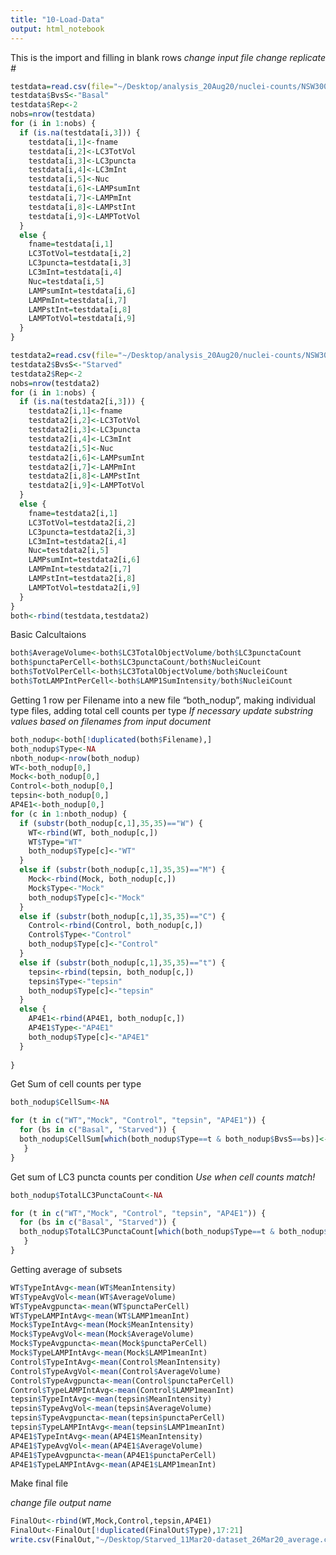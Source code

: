 ```yaml
---
title: "10-Load-Data"
output: html_notebook
---
```


This is the import and filling in blank rows
*change input file*
*change replicate #*
```r
testdata=read.csv(file="~/Desktop/analysis_20Aug20/nuclei-counts/NSW3001_cell-count_basal_20Aug20.csv",header=TRUE)
testdata$BvsS<-"Basal"
testdata$Rep<-2
nobs=nrow(testdata)
for (i in 1:nobs) {
  if (is.na(testdata[i,3])) {
    testdata[i,1]<-fname
    testdata[i,2]<-LC3TotVol
    testdata[i,3]<-LC3puncta
    testdata[i,4]<-LC3mInt
    testdata[i,5]<-Nuc
    testdata[i,6]<-LAMPsumInt
    testdata[i,7]<-LAMPmInt
    testdata[i,8]<-LAMPstInt
    testdata[i,9]<-LAMPTotVol
  } 
  else {
    fname=testdata[i,1]
    LC3TotVol=testdata[i,2]
    LC3puncta=testdata[i,3]
    LC3mInt=testdata[i,4]
    Nuc=testdata[i,5]
    LAMPsumInt=testdata[i,6]
    LAMPmInt=testdata[i,7]
    LAMPstInt=testdata[i,8]
    LAMPTotVol=testdata[i,9]
  }
}

testdata2=read.csv(file="~/Desktop/analysis_20Aug20/nuclei-counts/NSW3001_cell-count_starved_20Aug20.csv",header=TRUE)
testdata2$BvsS<-"Starved"
testdata2$Rep<-2
nobs=nrow(testdata2)
for (i in 1:nobs) {
  if (is.na(testdata2[i,3])) {
    testdata2[i,1]<-fname
    testdata2[i,2]<-LC3TotVol
    testdata2[i,3]<-LC3puncta
    testdata2[i,4]<-LC3mInt
    testdata2[i,5]<-Nuc
    testdata2[i,6]<-LAMPsumInt
    testdata2[i,7]<-LAMPmInt
    testdata2[i,8]<-LAMPstInt
    testdata2[i,9]<-LAMPTotVol
  } 
  else {
    fname=testdata2[i,1]
    LC3TotVol=testdata2[i,2]
    LC3puncta=testdata2[i,3]
    LC3mInt=testdata2[i,4]
    Nuc=testdata2[i,5]
    LAMPsumInt=testdata2[i,6]
    LAMPmInt=testdata2[i,7]
    LAMPstInt=testdata2[i,8]
    LAMPTotVol=testdata2[i,9]
  }
}
both<-rbind(testdata,testdata2)
```

Basic Calcultaions
```r
both$AverageVolume<-both$LC3TotalObjectVolume/both$LC3punctaCount
both$punctaPerCell<-both$LC3punctaCount/both$NucleiCount
both$TotVolPerCell<-both$LC3TotalObjectVolume/both$NucleiCount
both$TotLAMPIntPerCell<-both$LAMP1SumIntensity/both$NucleiCount
```

Getting 1 row per Filename into a new file "both_nodup", making individual type files, adding total cell counts per type
*If necessary update substring values based on filenames from input document*
```r
both_nodup<-both[!duplicated(both$Filename),]
both_nodup$Type<-NA
nboth_nodup<-nrow(both_nodup)
WT<-both_nodup[0,]
Mock<-both_nodup[0,]
Control<-both_nodup[0,]
tepsin<-both_nodup[0,]
AP4E1<-both_nodup[0,]
for (c in 1:nboth_nodup) {
  if (substr(both_nodup[c,1],35,35)=="W") {
    WT<-rbind(WT, both_nodup[c,])
    WT$Type="WT"
    both_nodup$Type[c]<-"WT"
  }
  else if (substr(both_nodup[c,1],35,35)=="M") {
    Mock<-rbind(Mock, both_nodup[c,])
    Mock$Type<-"Mock"
    both_nodup$Type[c]<-"Mock"
  }
  else if (substr(both_nodup[c,1],35,35)=="C") {
    Control<-rbind(Control, both_nodup[c,])
    Control$Type<-"Control"
    both_nodup$Type[c]<-"Control"
  }
  else if (substr(both_nodup[c,1],35,35)=="t") {
    tepsin<-rbind(tepsin, both_nodup[c,])
    tepsin$Type<-"tepsin"
    both_nodup$Type[c]<-"tepsin"
  }
  else {
    AP4E1<-rbind(AP4E1, both_nodup[c,])
    AP4E1$Type<-"AP4E1"
    both_nodup$Type[c]<-"AP4E1"
  }
  
}

```


Get Sum of cell counts per type
```r
both_nodup$CellSum<-NA

for (t in c("WT","Mock", "Control", "tepsin", "AP4E1")) {
  for (bs in c("Basal", "Starved")) {
  both_nodup$CellSum[which(both_nodup$Type==t & both_nodup$BvsS==bs)]<-sum(both_nodup$NucleiCount[which(both_nodup$Type==t & both_nodup$BvsS==bs)])
   }
}
```

Get sum of LC3 puncta counts per condition
*Use when cell counts match!*
```r
both_nodup$TotalLC3PunctaCount<-NA

for (t in c("WT","Mock", "Control", "tepsin", "AP4E1")) {
  for (bs in c("Basal", "Starved")) {
  both_nodup$TotalLC3PunctaCount[which(both_nodup$Type==t & both_nodup$BvsS==bs)]<-sum(both_nodup$LC3punctaCount[which(both_nodup$Type==t & both_nodup$BvsS==bs)])
   }
}
```


Getting average of subsets
```r
WT$TypeIntAvg<-mean(WT$MeanIntensity)
WT$TypeAvgVol<-mean(WT$AverageVolume)
WT$TypeAvgpuncta<-mean(WT$punctaPerCell)
WT$TypeLAMPIntAvg<-mean(WT$LAMP1meanInt)
Mock$TypeIntAvg<-mean(Mock$MeanIntensity)
Mock$TypeAvgVol<-mean(Mock$AverageVolume)
Mock$TypeAvgpuncta<-mean(Mock$punctaPerCell)
Mock$TypeLAMPIntAvg<-mean(Mock$LAMP1meanInt)
Control$TypeIntAvg<-mean(Control$MeanIntensity)
Control$TypeAvgVol<-mean(Control$AverageVolume)
Control$TypeAvgpuncta<-mean(Control$punctaPerCell)
Control$TypeLAMPIntAvg<-mean(Control$LAMP1meanInt)
tepsin$TypeIntAvg<-mean(tepsin$MeanIntensity)
tepsin$TypeAvgVol<-mean(tepsin$AverageVolume)
tepsin$TypeAvgpuncta<-mean(tepsin$punctaPerCell)
tepsin$TypeLAMPIntAvg<-mean(tepsin$LAMP1meanInt)
AP4E1$TypeIntAvg<-mean(AP4E1$MeanIntensity)
AP4E1$TypeAvgVol<-mean(AP4E1$AverageVolume)
AP4E1$TypeAvgpuncta<-mean(AP4E1$punctaPerCell)
AP4E1$TypeLAMPIntAvg<-mean(AP4E1$LAMP1meanInt)
```

Make final file

*change file output name*
```r
FinalOut<-rbind(WT,Mock,Control,tepsin,AP4E1)
FinalOut<-FinalOut[!duplicated(FinalOut$Type),17:21]
write.csv(FinalOut,"~/Desktop/Starved_11Mar20-dataset_26Mar20_average.csv")
```


